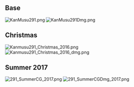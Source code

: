 {{TOC left}}

==Base==

[[File:KanMusu291.png]] [[File:KanMusu291Dmg.png]]

==Christmas==

[[File:Kanmusu291 Christmas 2016.png]] [[File:Kanmusu291 Christmas 2016 dmg.png]]

==Summer 2017==
[[File:291_SummerCG_2017.png]] [[File:291_SummerCGDmg_2017.png]]